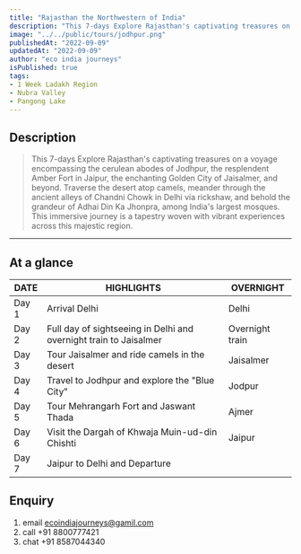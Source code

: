 ```yaml
---
title: "Rajasthan the Northwestern of India"
description: "This 7-days Explore Rajasthan's captivating treasures on a voyage encompassing the cerulean abodes of Jodhpur, the resplendent Amber Fort in Jaipur, the enchanting Golden City of Jaisalmer, and beyond. Traverse the desert atop camels, meander through the ancient alleys of Chandni Chowk in Delhi via rickshaw, and behold the grandeur of Adhai Din Ka Jhonpra, among India's largest mosques. This immersive journey is a tapestry woven with vibrant experiences across this majestic region." 
image: "../../public/tours/jodhpur.png"
publishedAt: "2022-09-09"
updatedAt: "2022-09-09"
author: "eco india journeys"
isPublished: true
tags:
- 1 Week Ladakh Region
- Nubra Valley
- Pangong Lake
---
```



## Description

> This 7-days Explore Rajasthan's captivating treasures on a voyage encompassing the cerulean abodes of Jodhpur, the resplendent Amber Fort in Jaipur, the enchanting Golden City of Jaisalmer, and beyond. Traverse the desert atop camels, meander through the ancient alleys of Chandni Chowk in Delhi via rickshaw, and behold the grandeur of Adhai Din Ka Jhonpra, among India's largest mosques. This immersive journey is a tapestry woven with vibrant experiences across this majestic region.
---

## At a glance

| DATE   | HIGHLIGHTS                                                   | OVERNIGHT                                             |
| -------|-----------------------------------------------------------|-----------------------------------------------------------|
| Day 1  | Arrival  Delhi                          | Delhi  |
| Day 2  | Full day of sightseeing in Delhi and overnight train to Jaisalmer   |  Overnight train |
| Day 3  | Tour Jaisalmer and ride camels in the desert  | Jaisalmer  |
| Day 4  | Travel to Jodhpur and explore the "Blue City" | Jodpur |
| Day 5  | Tour Mehrangarh Fort and Jaswant Thada | Ajmer |
| Day 6  | Visit the Dargah of Khwaja Muin-ud-din Chishti | Jaipur |
| Day 7  | Jaipur to Delhi and Departure   | 

## Enquiry
1.  email ecoindiajourneys@gamil.com
2.  call +91 8800777421
3.  chat +91 8587044340
